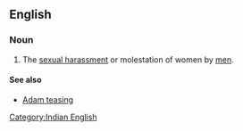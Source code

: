 ==English==
{{wikipedia}}

===Noun===
{{en-noun}}

# {{context|India|lang=en}} The [[sexual harassment]] or molestation of women by [[men]].

====See also====
* [[Adam teasing]]
[[Category:Indian English]]